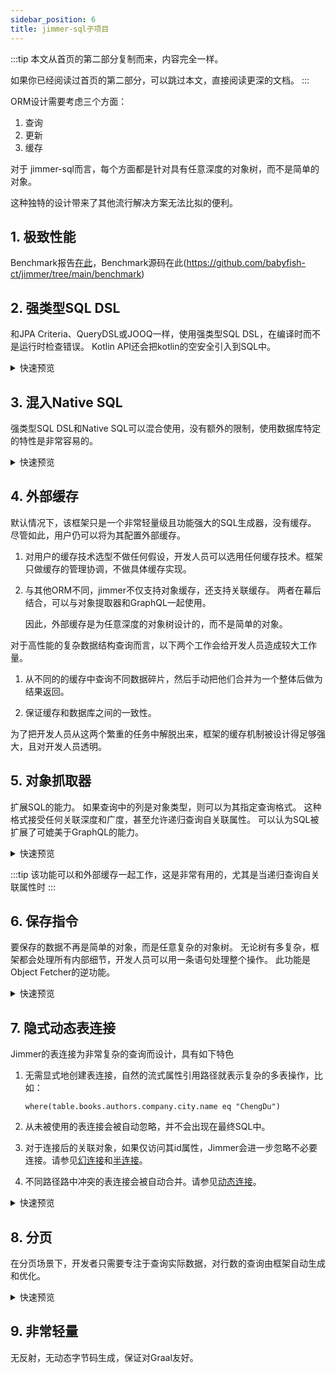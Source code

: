 ```yaml
---
sidebar_position: 6
title: jimmer-sql子项目
---
```



:::tip
本文从首页的第二部分复制而来，内容完全一样。

如果你已经阅读过首页的第二部分，可以跳过本文，直接阅读更深的文档。
:::

ORM设计需要考虑三个方面：

1. 查询
2. 更新
3. 缓存

对于 jimmer-sql而言，每个方面都是针对具有任意深度的对象树，而不是简单的对象。

这种独特的设计带来了其他流行解决方案无法比拟的便利。

## 1. 极致性能

Benchmark报告[在此](../benchmark)，Benchmark源码在此(https://github.com/babyfish-ct/jimmer/tree/main/benchmark)

## 2. 强类型SQL DSL

和JPA Criteria、QueryDSL或JOOQ一样，使用强类型SQL DSL，在编译时而不是运行时检查错误。 Kotlin API还会把kotlin的空安全引入到SQL中。
   
<details>
<summary>快速预览</summary>
    
<Tabs groupId="language">
<TabItem value="java" label="Java">

```java
BookTable book = BookTable.$;
AuthorTableEx author = AuthorTableEx.$;

List<Book> books = sqlClient
    .createQuery(book)
    .where(
        book.id().in(sqlClient
            .createSubQuery(author)
            .where(author.firstName().eq("Alex"))
            .select(author.books().id())
        )
    )
    .select(book)
    .execute();
```

</TabItem>
<TabItem value="kotlin" label="Kotlin">

```kotlin
val books = sqlClient
    .createQuery(Book::class) {
        where(
            table.id valueIn subQuery(Author::class) {
                where(table.firstName eq "Alex")
                select(table.books.id)
            }
        )
        select(table)
    }
    .execute()
```

</TabItem>
</Tabs>

</details>

## 3. 混入Native SQL

强类型SQL DSL和Native SQL可以混合使用，没有额外的限制，使用数据库特定的特性是非常容易的。

<details>
<summary>快速预览</summary>
    
<Tabs groupId="language">
<TabItem value="java" label="Java">

```java
BookTable book = BookTable.$;

List<Tuple3<Book, Integer, Integer>> rows = sqlClient
    .createQuery(book)
    .select(
        book,
        Expression.numeric().sql(
            Integer.class,
            "rank() over(order by %e desc)",
            it -> {
                it.expression(book.price());
            }
        ),
        Expression.numeric().sql(
            Integer.class,
            "rank() over(partition by %e order by %e desc)",
            it -> {
                it.expression(book.store().id());
                it.expression(book.price());
            }
        )
    )
    .execute();
```

</TabItem>
<TabItem value="kotlin" label="Kotlin">

```kotlin
val rows = sqlClient
    .createQuery(Book::class) {
        select(
            table,
            sql(
                Int::class, 
                "rank() over(order by %e desc)"
            ) {
                expression(table.price)
            },
            sql(
                Int::class, 
                "rank() over(partition by %e order by %e desc)"
            ) {
                expression(table.store.id)
                expression(table.price)
            }
        )
    }
    .execute()
```

</TabItem>
</Tabs>

</details>

## 4. **外部缓存**

默认情况下，该框架只是一个非常轻量级且功能强大的SQL生成器，没有缓存。 尽管如此，用户仍可以将为其配置外部缓存。

1.  对用户的缓存技术选型不做任何假设，开发人员可以选用任何缓存技术。框架只做缓存的管理协调，不做具体缓存实现。

2.  与其他ORM不同，jimmer不仅支持对象缓存，还支持关联缓存。 两者在幕后结合，可以与对象提取器和GraphQL一起使用。

    因此，外部缓存是为任意深度的对象树设计的，而不是简单的对象。

对于高性能的复杂数据结构查询而言，以下两个工作会给开发人员造成较大工作量。

1. 从不同的的缓存中查询不同数据碎片，然后手动把他们合并为一个整体后做为结果返回。

2. 保证缓存和数据库之间的一致性。

为了把开发人员从这两个繁重的任务中解脱出来，框架的缓存机制被设计得足够强大，且对开发人员透明。

## 5. **对象抓取器**

扩展SQL的能力。 如果查询中的列是对象类型，则可以为其指定查询格式。 这种格式接受任何关联深度和广度，甚至允许递归查询自关联属性。 可以认为SQL被扩展了可媲美于GraphQL的能力。

<details>
<summary>快速预览</summary>

<details>
<summary>简单抓取器</summary>
<Tabs groupId="language">
<TabItem value="java" label="Java">

```java
BookTable book = BookTable.$;

List<Book> books = sqlClient
    .createQuery(book)
    .orderBy(book.name())
    .select(
        book.fetch(
            BookFetcher.$
                .allScalarFields()
                .store(
                    BookStoreFetcher.$
                        .allScalarFields()
                )
                .authors(
                    AuthorFetcher.$
                        .allScalarFields()
                )
        )
    )
    .execute();
```

</TabItem>
<TabItem value="kotlin" label="Kotlin">

```kotlin
val books = sqlClient
    .createQuery(Book::class) {
        orderBy(table.name)
        select(
            table.fetchBy { 
                allScalarFields()
                store { 
                    allScalarFields()
                }
                authors { 
                    allScalarFields()
                }
            }
        )
    }
    .execute()
```

</TabItem>
</Tabs>
</details>

<details>
<summary>使用过滤器</summary>
<Tabs groupId="language">
<TabItem value="java" label="Java">

```java
BookTable book = BookTable.$;

List<Book> books = sqlClient
    .createQuery(book)
    .orderBy(book.name())
    .select(
        book.fetch(
            BookFetcher.$
                .allScalarFields()
                .store(
                    BookStoreFetcher.$
                        .allScalarFields()
                )
                .authors(
                    AuthorFetcher.$
                        .allScalarFields(),
                    // 此过滤器对关联集合进行排序 
                    it -> it.filter(args -> {
                        args.orderBy(args.getTable().firstName());
                        args.orderBy(args.getTable().lastName());
                    })
                )
        )
    )
    .execute();
```

</TabItem>
<TabItem value="kotlin" label="Kotlin">

```kotlin
val books = sqlClient
    .createQuery(Book::class) {
        orderBy(table.name)
        select(
            table.fetchBy { 
                allScalarFields()
                store { 
                    allScalarFields()
                }
                authors({
                    // 此过滤器对关联集合进行排序
                    filter { 
                        orderBy(table.firstName)
                        orderBy(table.lastName)
                    }
                }) { 
                    allScalarFields()
                }
            }
        )
    }
    .execute()
```

</TabItem>
</Tabs>
</details>

<details>
<summary>递归查询自关联属性</summary>
<Tabs groupId="language">
<TabItem value="java" label="Java">

```java
TreeNodeTable treeNode = TreeNodeTable.$;

List<TreeNode> rootNodes = sqlClient
    .createQuery(treeNode)
    .where(treeNode.parent().isNull())
    .orderBy(treeNode.name())
    .select(
        treeNode.fetch(
            TreeNodeFetcher.$
                .allScalarFields()
                .childNodes(
                    TreeNodeFetcher.$.allScalarFields(),
                    it -> {
                        // 递归查询，无论多深
                        it.recursive(args ->
                            // 但，排除某些子树
                            !args.getEntity().name().equals("XX")
                        );
                        it.filter(args -> {
                            args.orderBy(args.getTable().name());
                        });
                    }
                )
        )
    )
    .execute();
```

</TabItem>
<TabItem value="kotlin" label="Kotlin">

```kotlin
val rootNodes = sqlClient
    .createQuery(TreeNode::class) {
        where(table.parent.isNull())
        orderBy(table.name)
        select(
            table.fetchBy {
                allScalarFields()
                childNodes({
                    // 递归查询，无论多深
                    recursive {
                        // 但，排除某些子树
                        entity.name != "XX"
                    }
                    filter { 
                        orderBy(table.name)
                    }
                }) { 
                    allScalarFields()
                }
            }
        )
    }
    .execute()
```

</TabItem>
</Tabs>
</details>

</details>

:::tip
该功能可以和外部缓存一起工作，这是非常有用的，尤其是当递归查询自关联属性时
:::

## 6. **保存指令**

要保存的数据不再是简单的对象，而是任意复杂的对象树。 无论树有多复杂，框架都会处理所有内部细节，开发人员可以用一条语句处理整个操作。 此功能是Object Fetcher的逆功能。

<details>
<summary>快速预览</summary>

<details>
<summary>保存孤单的对象</summary>

<Tabs groupId="language">
<TabItem value="java" label="Java">

```java
Book toBeSaved = BookDraft.$.produce(book -> {
    book
        .setName("Algorithms")
        .setEdition(4)
        .setPrice(new BigDecimal("53.99"));
});
Book saved = sqlClient
    .getEntities()
    .save(toBeSaved)
    .getModifiedEntity();
```

</TabItem>
<TabItem value="kotlin" label="Kotlin">

```kotlin
val toBeSaved = new(Book::class).by {
    name = "Algorithms"
    edition = 4
    price = BigDecimal("53.99")
}
val saved = sqlClient
    .entities
    .save(toBeSaved)
    .modifiedEntity
```

</TabItem>
</Tabs>
</details>

<details>
<summary>保存浅的对象树</summary>

如果被保存对象的关联对象只有id，那么只会修改当前对象及其与其他对象的关联（这可能会导致中间表被修改），而关联对象本身不会被修改。

<Tabs groupId="language">
<TabItem value="java" label="Java">

```java
Book toBeSaved = BookDraft.$.produce(book -> {
    book
        .setName("Algorithms")
        .setEdition(4)
        .setPrice(new BigDecimal("53.99"))
        .setStore(store -> {
            store.setId(7883L);
        })
        .addIntoAuthors(author -> {
            author.setId(28756L);
        })
        .addIntoAuthors(author -> {
            author.setId(634L);
        });
});
Book saved = sqlClient
    .getEntities()
    .save(toBeSaved)
    .getModifiedEntity();
```

</TabItem>
<TabItem value="kotlin" label="Kotlin">

```kotlin
val toBeSaved = new(Book::class).by {
    name = "Algorithms"
    edition = 4
    price = BigDecimal("53.99")
    store().apply {
        id = 7833L
    }
    authors().addBy {
        id = 28756L
    }
    authors().addBy {
        id = 634L
    }
}
val saved = sqlClient
    .entities
    .save(toBeSaved)
    .modifiedEntity
```

</TabItem>
</Tabs>
</details>

<details>
<summary>保存深的对象树</summary>

如果被保存对象的关联对象包含非id属性，则

- 不仅可以修改当前对象及其与其他对象的关联（可能导致修改中间表），还可以进一步修改关联对象。

- 被保存对象树的深度可以不受限制。 然而，无论它有多深，框架都可以处理其中的所有细节。

<Tabs groupId="language">
<TabItem value="java" label="Java">

```java
Book toBeSaved = BookDraft.$.produce(book -> {
    book
        .setName("Algorithms")
        .setEdition(4)
        .setPrice(new BigDecimal("53.99"))
        .setStore(store -> {
            store.setName("O'REILLY");
        })
        .addIntoAuthors(author -> {
            author
                .setFirstName("Robert")
                .setLastName("Sedgewick")
                .setGender(Gender.MALE);
        })
        .addIntoAuthors(author -> {
            author
                .setFirstName("Kevin")
                .setLastName("Wayne")
                .setGender(Gender.MALE);
        });
});
Book saved = sqlClient
    .getEntities()
    .saveCommand(toBeSaved)
    .configure(it -> {
        // 如果某些关联对象不存在，自动创建它们
        it.setAutoAttachingAll();
    })
    .execute()
    .getModifiedEntity();
```

</TabItem>
<TabItem value="kotlin" label="Kotlin">

```kotlin
val toBeSaved = new(Book::class).by { 
    name = "Algorithms"
    edition = 4
    price = BigDecimal("53.99")
    store().apply { 
        name = "O'REILLY"
    }
    authors().addBy { 
        firstName = "Robert"
        lastName = "Sedgewick"
        gender = Gender.MALE
    }
    authors().addBy { 
        firstName = "Kevin"
        lastName = "Wayne"
        gender = Gender.MALE
    }
}
val saved = sqlClient
    .entities
    .save(toBeSaved) {
        // 如果某些关联对象不存在，自动创建它们
        setAutoAttachingAll()
    }
    .modifiedEntity
```

</TabItem>
</Tabs>
</details>

</details>

## 7. **隐式动态表连接**

Jimmer的表连接为非常复杂的查询而设计，具有如下特色

1.  无需显式地创建表连接，自然的流式属性引用路径就表示复杂的多表操作，比如：

    `where(table.books.authors.company.city.name eq "ChengDu")`

2.  从未被使用的表连接会被自动忽略，并不会出现在最终SQL中。

3.  对于连接后的关联对象，如果仅访问其id属性，Jimmer会进一步忽略不必要连接。请参见[幻连接](./table-join#幻连接)和[半连接](./table-join#半连接)。

4.  不同路径路中冲突的表连接会被自动合并。请参见[动态连接](./table-join#动态连接)。

<details>
<summary>快速预览</summary>

这里示范自动合并冲突的表连接。

为了简单起见，仅示范最简单的两表连接。

<Tabs groupId="language">
<TabItem value="java" label="Java">

```java
public List<Book> findBooks(
    @Nullable String storeName,
    @Nullable String storeWebsite
) {
    BookTable book = BookTable.$;
    
    return sqlClient
        .createQuery(book)
        .whereIf(
            storeName != null,
            () -> book.store().name().like(storeName)
        )
        .whereIf(
            storeWebsite != null,
            () -> book.store().website().like(storeWebsite)
        )
        .select(book)
        .execute();
}
```

</TabItem>
<TabItem value="kotlin" label="Kotlin">

```kotlin
fun findBooks(
    storeName: String?,
    storeWebsite: String?
): List<Book> =
    sqlClient
        .createQuery(Book::class) {
            storeName?.let { 
                where(table.store.name like it)
            }
            storeWebsite?.let { 
                where(table.store.website like it)
            }
            select(table)
        }
        .execute()
```

</TabItem>
</Tabs>

以上述代码为例，Java代码中的`book.store()`和kotlin代码中的`table.store`代表关联`Book::store`的内连接。

显然，上面的代码实现了动态查询，不同的参数会导致生成不同的SQL。

当以上两个条件都满足时，在最终生成的SQL中，`Book::store`的表连接只会出现一次，而非两次。
</details>

## 8. 分页

在分页场景下，开发者只需要专注于查询实际数据，对行数的查询由框架自动生成和优化。

<details>
<summary>快速预览</summary>

<Tabs groupId="language">
<TabItem value="java" label="Java">

```java
BookTable book = BookTable.$;

// 开发者只需要专注于查询实际数据
ConfigurableRootQuery<Book> query = sqlClient
    .createQuery(book)
    ... 省略一些代码逻辑，包含: ...
    ... 1. 任意复杂的动态条件 ...
    ... 2. 任意复杂的动态排序 ...
    ... 3. 任意复杂的子查询 ...
    .select(book);

// 对行数的查询由框架自动生成和优化
TypedRootQuery<Long> countQuery = query
    .reselect((q, t) -> 
        q.select(t.count())
    )
    .withoutSortingAndPaging();

int rowCount = countQuery.execute().get(0).intValue();

// 查询从1/3处到2/3的部分数据
List<Book> books = query
    .limit(rowCount / 3, rowCount / 3)
    .execute();
```

</TabItem>
<TabItem value="kotlin" label="Kotlin">

```kotlin
// 开发者只需要专注于查询实际数据
val query = sqlClient
    .createQuery(Book::class) {
        ... 省略一些代码逻辑，包含: ...
        ... 1. 任意复杂的动态条件 ...
        ... 2. 任意复杂的动态排序 ...
        ... 3. 任意复杂的子查询 ...
        select(table)
    }

// 对行数的查询由框架自动生成和优化。
val countQuery = query
    .reselect {
        select(count(table))
    }
    .withoutSortingAndPaging()

val rowCount = countQuery.execute()[0]

// 查询从1/3处到2/3的部分数据
val books = query
    .limit(rowCount / 3, rowCount / 3)
    .execute()
```

</TabItem>
</Tabs>
</details>

## 9. 非常轻量

无反射，无动态字节码生成，保证对Graal友好。
